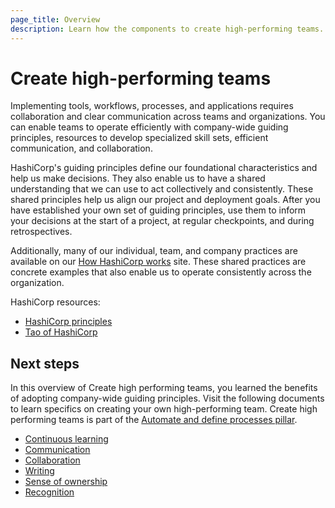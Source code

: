 ```yaml
---
page_title: Overview
description: Learn how the components to create high-performing teams.
---
```


# Create high-performing teams

Implementing tools, workflows, processes, and applications requires collaboration and clear communication across teams and organizations. You can enable teams to operate efficiently with company-wide guiding principles, resources to develop specialized skill sets, efficient communication, and collaboration.

HashiCorp's guiding principles define our foundational characteristics and help us make decisions. They also enable us to have a shared understanding that we can use to act collectively and consistently. These shared principles help us align our project and deployment goals. After you have established your own set of guiding principles, use them to inform your decisions at the start of a project, at regular checkpoints, and during retrospectives.

Additionally, many of our individual, team, and company practices are available on our [How HashiCorp works](https://works.hashicorp.com/) site. These shared practices are concrete examples that also enable us to operate consistently across the organization.

HashiCorp resources:

- [HashiCorp principles](https://www.hashicorp.com/company/principles)
- [Tao of HashiCorp](https://www.hashicorp.com/en/tao-of-hashicorp)

## Next steps

In this overview of Create high performing teams, you learned the benefits of adopting company-wide guiding principles. Visit the following documents to learn specifics on creating your own high-performing team. Create high performing teams is part of the [Automate and define processes pillar](/well-architected-framework/automate-and-define-processes).

- [Continuous learning](/well-architected-framework/automate-and-define-processes/create-high-performing-teams/continuous-learning)
- [Communication](/well-architected-framework/automate-and-define-processes/create-high-performing-teams/communication)
- [Collaboration](/well-architected-framework/automate-and-define-processes/create-high-performing-teams/collaboration)
- [Writing](/well-architected-framework/automate-and-define-processes/create-high-performing-teams/writing)
- [Sense of ownership](/well-architected-framework/automate-and-define-processes/create-high-performing-teams/sense-of-ownership)
- [Recognition](/well-architected-framework/automate-and-define-processes/create-high-performing-teams/recognition)
